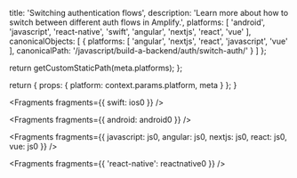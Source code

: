 
  title: 'Switching authentication flows',
  description: 'Learn more about how to switch between different auth flows in Amplify.',
  platforms: [
    'android',
    'javascript',
    'react-native',
    'swift',
    'angular',
    'nextjs',
    'react',
    'vue'
  ],
  canonicalObjects: [
    {
      platforms: [
        'angular',
        'nextjs',
        'react',
        'javascript',
        'vue'
      ],
      canonicalPath: '/javascript/build-a-backend/auth/switch-auth/'
    }
  ]
};

  return getCustomStaticPath(meta.platforms);
};

  return {
    props: {
      platform: context.params.platform,
      meta
    }
  };
}


<Fragments fragments={{ swift: ios0 }} />


<Fragments fragments={{ android: android0 }} />


<Fragments
  fragments={{
    javascript: js0,
    angular: js0,
    nextjs: js0,
    react: js0,
    vue: js0
  }}
/>


<Fragments fragments={{ 'react-native': reactnative0 }} />
